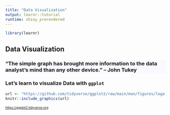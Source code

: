```yaml
---
title: "Data Visualization"
output: learnr::tutorial
runtime: shiny_prerendered
---
```

```r
library(learnr)
```

<style>
.background {
    background-color: ghostwhite; 
}
</style>

## Data Visualization

### "The simple graph has brought more information to the data analyst’s mind than any other device."  -- John Tukey {.background}

### Let's learn to visualize Data with `ggplot`
```r
url <- "https://github.com/tidyverse/ggplot2/raw/main/man/figures/logo.png"
knitr::include_graphics(url)
```
  
<font size = "1">[https://ggplot2.tidyverse.org](https://ggplot2.tidyverse.org)</font>  
  